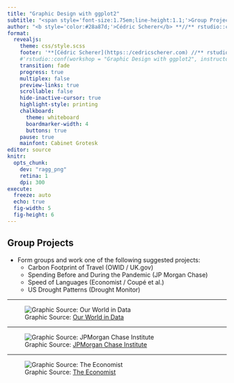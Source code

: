 ```yaml
---
title: "Graphic Design with ggplot2"
subtitle: "<span style='font-size:1.75em;line-height:1.1;'>Group Projects</span>"
author: "<b style='color:#28a87d;'>Cédric Scherer</b> **//** rstudio::conf **//** July 2022"
format:
  revealjs:
    theme: css/style.scss
    footer: '**[Cédric Scherer](https::/cedricscherer.com) //** rstudio::conf **//** July 2022'
    #'rstudio::conf(workshop = "Graphic Design with ggplot2", instructor = "Cédric Scherer")'
    transition: fade
    progress: true
    multiplex: false
    preview-links: true
    scrollable: false
    hide-inactive-cursor: true
    highlight-style: printing
    chalkboard:
      theme: whiteboard
      boardmarker-width: 4
      buttons: true
    pause: true
    mainfont: Cabinet Grotesk
editor: source
knitr:
  opts_chunk:
    dev: "ragg_png"
    retina: 1
    dpi: 300
execute:
  freeze: auto
  echo: true
  fig-width: 5
  fig-height: 6
---
```


## Group Projects

::: question
-   Form groups and work one of the following suggested projects:
    - Carbon Footprint of Travel (OWID / UK.gov)
    - Spending Before and During the Pandemic (JP Morgan Chase)
    - Speed of Languages (Economist / Coupé et al.)
    - US Drought Patterns (Drought Monitor)
:::


---


![Graphic Source: [Our World in Data](https://ourworldindata.org/travel-carbon-footprint)](img/exercises/project-OWID.png){fig-align="center" fig-alt="A very colorful bar chart by Our World in Data showing the carbon footrprint per passenger for differen types of mid- to long-distance transportation."}


---


![Graphic Source: [JPMorgan Chase Institute](https://www.jpmorganchase.com/institute/research/household-income-spending/initial-household-spending-response-to-covid-19-evidence-from-credit-card-transactions)](img/exercises/project-jpmorgan.png){fig-align="center" fig-alt="A line plot by the JP Morgan Chase institute showing timeseries for 10 different categories before and after the National Emergency in 2020."}


---


![Graphic Source: [The Economist](https://www.economist.com/graphic-detail/2019/09/28/why-are-some-languages-spoken-faster-than-others)](img/exercises/project-speed-language.png){fig-align="center" fig-alt="A area chart by The Economist showing the distriubtion of information and speech rates for different languages."}
